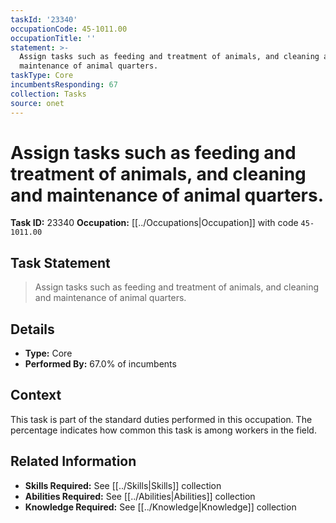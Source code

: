 ```yaml
---
taskId: '23340'
occupationCode: 45-1011.00
occupationTitle: ''
statement: >-
  Assign tasks such as feeding and treatment of animals, and cleaning and
  maintenance of animal quarters.
taskType: Core
incumbentsResponding: 67
collection: Tasks
source: onet
---
```

# Assign tasks such as feeding and treatment of animals, and cleaning and maintenance of animal quarters.

**Task ID:** 23340
**Occupation:** [[../Occupations|Occupation]] with code `45-1011.00`

## Task Statement

> Assign tasks such as feeding and treatment of animals, and cleaning and maintenance of animal quarters.

## Details

- **Type:** Core
- **Performed By:** 67.0% of incumbents

## Context

This task is part of the standard duties performed in this occupation. The percentage indicates how common this task is among workers in the field.

## Related Information

- **Skills Required:** See [[../Skills|Skills]] collection
- **Abilities Required:** See [[../Abilities|Abilities]] collection
- **Knowledge Required:** See [[../Knowledge|Knowledge]] collection
